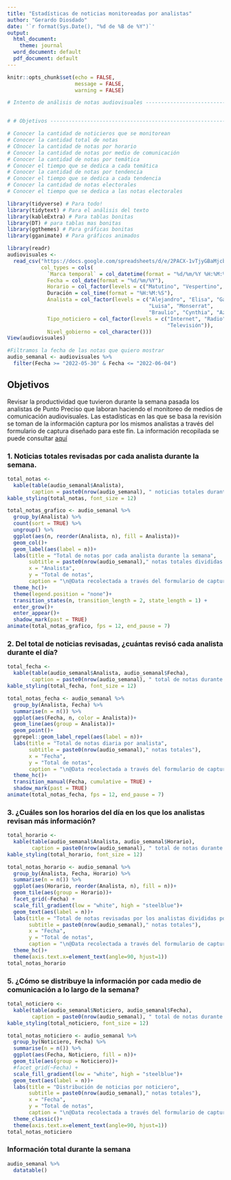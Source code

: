 ---
title: "Estadísticas de noticias monitoreadas por analistas"
author: "Gerardo Diosdado"
date: '`r format(Sys.Date(), "%d de %B de %Y")`'
output:
  html_document: 
    theme: journal
  word_document: default
  pdf_document: default
---

```{r setup, include=FALSE}
knitr::opts_chunk$set(echo = FALSE,
                      message = FALSE,
                      warning = FALSE)
```

```{r Objetivos, eval=FALSE, include=FALSE}

# Intento de análisis de notas audiovisuales ------------------------------


# # Objetivos -------------------------------------------------------------

# Conocer la cantidad de noticieros que se monitorean
# Conocer la cantidad total de notas
# COnocer la cantidad de notas por horario
# Conocer la cantidad de notas por medio de comunicación
# Conocer la cantidad de notas por temática
# Conocer el tiempo que se dedica a cada temática
# Conocer la cantidad de notas por tendencia
# Conocer el tiempo que se dedica a cada tendencia
# Conocer la cantidad de notas electorales
# Conocer el tiempo que se dedica a las notas electorales

```

```{r Librerías, include=FALSE}

library(tidyverse) # Para todo!
library(tidytext) # Para el análisis del texto
library(kableExtra) # Para tablas bonitas
library(DT) # para tablas mas bonitas
library(ggthemes) # Para gráficas bonitas
library(gganimate) # Para gráficos animados

```

```{r Carga de los datos, include=FALSE}

library(readr)
audiovisuales <- 
  read_csv("https://docs.google.com/spreadsheets/d/e/2PACX-1vTjyGBaMjcbumwObs8PqncIQdHYIQ4EBuBcxqo1MtNDv9Yz62j-nt1Mwz14WAxwrezfiK1IxbVLkVXy/pub?output=csv", 
           col_types = cols(
             `Marca temporal` = col_datetime(format = "%d/%m/%Y %H:%M:%S"), 
             Fecha = col_date(format = "%d/%m/%Y"), 
             Horario = col_factor(levels = c("Matutino", "Vespertino", "Nocturno")), 
             Duración = col_time(format = "%H:%M:%S"),  
             Analista = col_factor(levels = c("Alejandro", "Elisa", "Gael",
                                              "Luisa", "Monserrat", 
                                              "Braulio", "Cynthia", "Azucena")), 
             Tipo_noticiero = col_factor(levels = c("Internet", "Radio", 
                                                    "Televisión")), 
             Nivel_gobierno = col_character()))
View(audiovisuales)

```

```{r Procesamiento de la data, include=FALSE}

#Filtramos la fecha de las notas que quiero mostrar
audio_semanal <- audiovisuales %>% 
  filter(Fecha >= "2022-05-30" & Fecha <= "2022-06-04")

```

## Objetivos

Revisar la productividad que tuvieron durante la semana pasada los analistas de Punto Preciso que laboran haciendo el monitoreo de medios de comunicación audiovisuales. Las estadísticas en las que se basa la revisión se toman de la información captura por los mismos analistas a través del formulario de captura diseñado para este fin. La información recopilada se puede consultar [aquí](https://docs.google.com/spreadsheets/d/e/2PACX-1vTjyGBaMjcbumwObs8PqncIQdHYIQ4EBuBcxqo1MtNDv9Yz62j-nt1Mwz14WAxwrezfiK1IxbVLkVXy/pub?output=csv%22)

### 1. Noticias totales revisadas por cada analista durante la semana.

```{r total por analista, echo=FALSE}

total_notas <-
  kable(table(audio_semanal$Analista), 
        caption = paste0(nrow(audio_semanal), " noticias totales durante la semana"))
kable_styling(total_notas, font_size = 12)

total_notas_grafico <- audio_semanal %>% 
  group_by(Analista) %>% 
  count(sort = TRUE) %>%
  ungroup() %>% 
  ggplot(aes(n, reorder(Analista, n), fill = Analista))+
  geom_col()+
  geom_label(aes(label = n))+
  labs(title = "Total de notas por cada analista durante la semana",
       subtitle = paste0(nrow(audio_semanal)," notas totales divididas por analista"),
       x = "Analista",
       y = "Total de notas",
       caption = "\n@Data recolectada a través del formulario de captura de Punto Preciso")+
  theme_hc()+
  theme(legend.position = "none")+
  transition_states(n, transition_length = 2, state_length = 1) +
  enter_grow()+
  enter_appear()+
  shadow_mark(past = TRUE)
animate(total_notas_grafico, fps = 12, end_pause = 7)

```

### 2. Del total de noticias revisadas, ¿cuántas revisó cada analista durante el día?

```{r total por analista por dia}

total_fecha <-
  kable(table(audio_semanal$Analista, audio_semanal$Fecha), 
        caption = paste0(nrow(audio_semanal), " total de notas durante la semana"))
kable_styling(total_fecha, font_size = 12)

total_notas_fecha <- audio_semanal %>%
  group_by(Analista, Fecha) %>%
  summarise(n = n()) %>%
  ggplot(aes(Fecha, n, color = Analista))+
  geom_line(aes(group = Analista))+
  geom_point()+
  ggrepel::geom_label_repel(aes(label = n))+
  labs(title = "Total de notas diaria por analista",
       subtitle = paste0(nrow(audio_semanal)," notas totales"),
       x = "Fecha",
       y = "Total de notas",
       caption = "\n@Data recolectada a través del formulario de captura de Punto Preciso")+
  theme_hc()+
  transition_manual(Fecha, cumulative = TRUE) +
  shadow_mark(past = TRUE)
animate(total_notas_fecha, fps = 12, end_pause = 7)

```

### 3. ¿Cuáles son los horarios del día en los que los analistas revisan más información?

```{r Notas por horario, echo=FALSE}

total_horario <-
  kable(table(audio_semanal$Analista, audio_semanal$Horario), 
        caption = paste0(nrow(audio_semanal), " total de notas durante la semana"))
kable_styling(total_horario, font_size = 12)

total_notas_horario <- audio_semanal %>%
  group_by(Analista, Fecha, Horario) %>%
  summarise(n = n()) %>%
  ggplot(aes(Horario, reorder(Analista, n), fill = n))+
  geom_tile(aes(group = Horario))+
  facet_grid(~Fecha) + 
  scale_fill_gradient(low = "white", high = "steelblue")+
  geom_text(aes(label = n))+
  labs(title = "Total de notas revisadas por los analistas divididas por horario",
       subtitle = paste0(nrow(audio_semanal)," notas totales"),
       x = "Fecha",
       y = "Total de notas",
       caption = "\n@Data recolectada a través del formulario de captura de Punto Preciso")+
  theme_hc()+
  theme(axis.text.x=element_text(angle=90, hjust=1))
total_notas_horario

```

### 5. ¿Cómo se distribuye la información por cada medio de comunicación a lo largo de la semana?

```{r Notas por noticiero}

total_noticiero <-
  kable(table(audio_semanal$Noticiero, audio_semanal$Fecha), 
        caption = paste0(nrow(audio_semanal), " total de notas durante la semana"))
kable_styling(total_noticiero, font_size = 12)

total_notas_noticiero <- audio_semanal %>%
  group_by(Noticiero, Fecha) %>%
  summarise(n = n()) %>%
  ggplot(aes(Fecha, Noticiero, fill = n))+
  geom_tile(aes(group = Noticiero))+
  #facet_grid(~Fecha) + 
  scale_fill_gradient(low = "white", high = "steelblue")+
  geom_text(aes(label = n))+
  labs(title = "Distribución de noticias por noticiero",
       subtitle = paste0(nrow(audio_semanal)," notas totales"),
       x = "Fecha",
       y = "Total de notas",
       caption = "\n@Data recolectada a través del formulario de captura de Punto Preciso")+
  theme_classic()+
  theme(axis.text.x=element_text(angle=90, hjust=1))
total_notas_noticiero

```

### Información total durante la semana

```{r Total de notas de la semana}
audio_semanal %>% 
  datatable()

```
